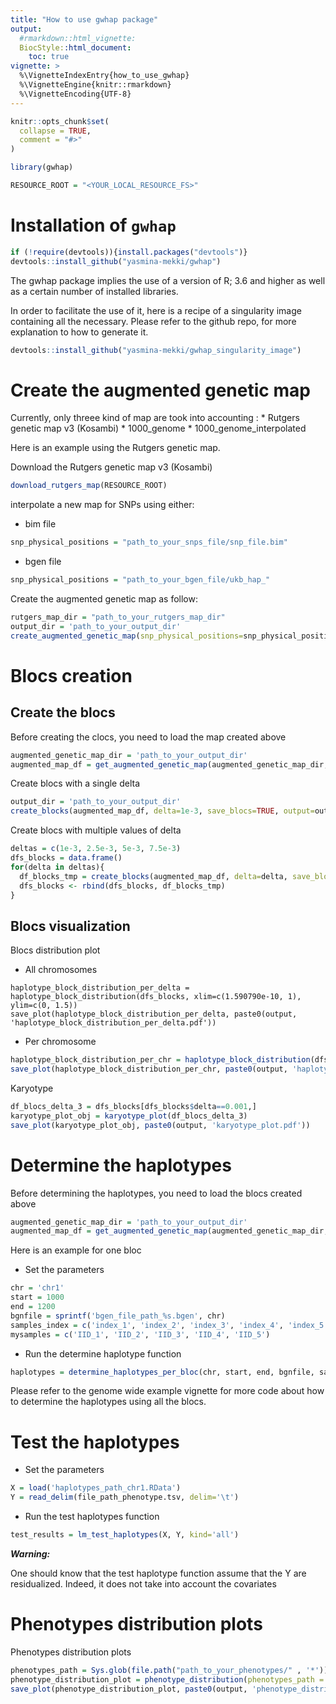 ```yaml
---
title: "How to use gwhap package"
output:
  #rmarkdown::html_vignette:
  BiocStyle::html_document:
    toc: true
vignette: >
  %\VignetteIndexEntry{how_to_use_gwhap}
  %\VignetteEngine{knitr::rmarkdown}
  %\VignetteEncoding{UTF-8}
---
```


```r
knitr::opts_chunk$set(
  collapse = TRUE,
  comment = "#>"
)
```

```R
library(gwhap)

RESOURCE_ROOT = "<YOUR_LOCAL_RESOURCE_FS>"
```


# Installation of `gwhap`

```R
if (!require(devtools)){install.packages("devtools")}
devtools::install_github("yasmina-mekki/gwhap")
```
The gwhap package implies the use of a version of R; 3.6 and higher as well as a certain number of installed libraries.

In order to facilitate the use of it, here is a recipe of a singularity image containing all the necessary.
Please refer to the github repo, for more explanation to how to generate it.

```R
devtools::install_github("yasmina-mekki/gwhap_singularity_image")
```


# Create the augmented genetic map

Currently, only threee kind of map are took into accounting : 
* Rutgers genetic map v3 (Kosambi)
* 1000_genome
* 1000_genome_interpolated

Here is an example using the Rutgers genetic map.

Download the Rutgers genetic map v3 (Kosambi)
```R
download_rutgers_map(RESOURCE_ROOT)
```

interpolate a new map for SNPs using either:

* bim file
```R
snp_physical_positions = "path_to_your_snps_file/snp_file.bim"
```

* bgen file
```R
snp_physical_positions = "path_to_your_bgen_file/ukb_hap_"
```
Create the augmented genetic map as follow:

```R
rutgers_map_dir = "path_to_your_rutgers_map_dir"
output_dir = 'path_to_your_output_dir'
create_augmented_genetic_map(snp_physical_positions=snp_physical_positions, genetic_map_dir=rutgers_map_dir, map_name='rutgers', save_genetic_map=TRUE, output=output_dir)
```


# Blocs creation

## Create the blocs

Before creating the clocs, you need to load the map created above

```R
augmented_genetic_map_dir = 'path_to_your_output_dir'
augmented_map_df = get_augmented_genetic_map(augmented_genetic_map_dir, chromosomes=1:23)
```

Create blocs with a single delta
```R
output_dir = 'path_to_your_output_dir'
create_blocks(augmented_map_df, delta=1e-3, save_blocs=TRUE, output=output_dir)
```

Create blocs with multiple values of delta
```R
deltas = c(1e-3, 2.5e-3, 5e-3, 7.5e-3)
dfs_blocks = data.frame()
for(delta in deltas){
  df_blocks_tmp = create_blocks(augmented_map_df, delta=delta, save_blocs=FALSE)
  dfs_blocks <- rbind(dfs_blocks, df_blocks_tmp)
}
```

##  Blocs visualization

Blocs distribution plot

* All chromosomes
```
haplotype_block_distribution_per_delta = haplotype_block_distribution(dfs_blocks, xlim=c(1.590790e-10, 1), ylim=c(0, 1.5))
save_plot(haplotype_block_distribution_per_delta, paste0(output, 'haplotype_block_distribution_per_delta.pdf'))
```

* Per chromosome
```R
haplotype_block_distribution_per_chr = haplotype_block_distribution(dfs_blocks, xlim=c(1.590790e-10, 1), ylim=c(0, 1.5), per_chromosome=TRUE)
save_plot(haplotype_block_distribution_per_chr, paste0(output, 'haplotype_block_distribution_per_chr.pdf'))
```

Karyotype
```R
df_blocs_delta_3 = dfs_blocks[dfs_blocks$delta==0.001,]
karyotype_plot_obj = karyotype_plot(df_blocs_delta_3)
save_plot(karyotype_plot_obj, paste0(output, 'karyotype_plot.pdf'))
```


# Determine the haplotypes

Before determining the haplotypes, you need to load the blocs created above

```R
augmented_genetic_map_dir = 'path_to_your_output_dir'
augmented_map_df = get_augmented_genetic_map(augmented_genetic_map_dir, chromosomes=1:23)
```

Here is an example for one bloc

* Set the parameters
```R
chr = 'chr1'
start = 1000
end = 1200
bgnfile = sprintf('bgen_file_path_%s.bgen', chr)
samples_index = c('index_1', 'index_2', 'index_3', 'index_4', 'index_5')
mysamples = c('IID_1', 'IID_2', 'IID_3', 'IID_4', 'IID_5')
```

* Run the determine haplotype function
```R
haplotypes = determine_haplotypes_per_bloc(chr, start, end, bgnfile, samples_index, mysamples)
```

Please refer to the genome wide example vignette for more code about how to determine the haplotypes using all the blocs.


# Test the haplotypes

* Set the parameters
```R
X = load('haplotypes_path_chr1.RData')
Y = read_delim(file_path_phenotype.tsv, delim='\t')
```

* Run the test haplotypes function
```R
test_results = lm_test_haplotypes(X, Y, kind='all')
```

***Warning:***

One should know that the test haplotype function assume that the Y are residualized. Indeed, it does not take into account the covariates


# Phenotypes distribution plots

Phenotypes distribution plots

```R
phenotypes_path = Sys.glob(file.path("path_to_your_phenotypes/" , '*'))
phenotype_distribution_plot = phenotype_distribution(phenotypes_path = phenotypes_path)
save_plot(phenotype_distribution_plot, paste0(output, 'phenotype_distribution_plot.pdf'))
```
